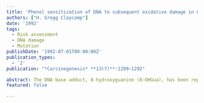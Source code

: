 ```yaml
---
title: 'Phenol sensitization of DNA to subsequent oxidative damage in 8-hydroxyguanine assays'
authors: ["H. Gregg Claycamp"]
date: '1992'
tags:
  - Risk assessment
  - DNA damage
  - Mutation
publishDate: '1992-07-01T00:00:00Z'
publication_types: 
  - '2'
publication: "*Carcinogenesis* **13(7)**:1289–1292" 

abstract: The DNA base adduct, 8-hydroxyguanine (8-OHGua), has been reported to be a key biomarker relevant to carcinogenesis and cellular oxidative stress important in tumor promotion. Although investigators often report artificially high levels of 8-OHGua in DNA samples that have been exposed to phenol solutions and/or air during processing, few quantitative results are available. We show that routine phenol-based DNA purification procedures can increase 8-hydroxydeoxyguanosine (8-OHdG) levels 20-fold in samples that are exposed to air after the phenol is removed from the solutions. Surprisingly, air exposure alone accounts for a significant portion of this increase (4-fold) when compared to dG or DNA samples that have been solubilized in buffers purged with nitrogen. Most importantly, phenol treatments of DNA are shown to sensitize DNA to 8-OHdG formation by subsequent exposures to air. The sensitization of DNA occurs even though extensive dialysis is used between phenol treatment and enzymatic DNA digestion. Alternate procedures, including chlorofornrisoamyl-alcohol extractions, also yield air-sensitive DNA samples. Other artifacts of organic extraction prior to air exposure include alterations in DNA base ratios after nuclease digestions. Overall, these results strongly suggest that studies of 8-OHdG in carcinogenesis should avoid dry conditions, such as lyophilization followed by exposure to air, and that all four of the bases should be monitored before 8-OHdG concentrations are normalized by undamaged deoxynucleoside concentrations. Failure to heed these precautions can lead to 2- to 20-fold overestimates of 8-OHdG in target tissues or in vitro models.'  
featured: false

---
```

 

